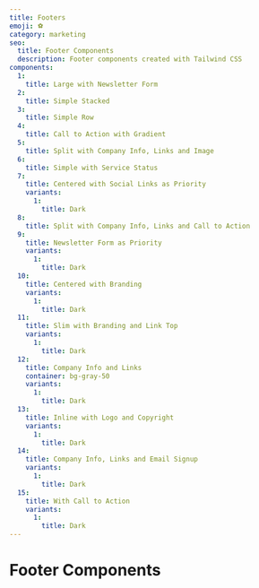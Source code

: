 ```yaml
---
title: Footers
emoji: ⚽️
category: marketing
seo:
  title: Footer Components
  description: Footer components created with Tailwind CSS
components:
  1:
    title: Large with Newsletter Form
  2:
    title: Simple Stacked
  3:
    title: Simple Row
  4:
    title: Call to Action with Gradient
  5:
    title: Split with Company Info, Links and Image
  6:
    title: Simple with Service Status
  7:
    title: Centered with Social Links as Priority
    variants:
      1:
        title: Dark
  8:
    title: Split with Company Info, Links and Call to Action
  9:
    title: Newsletter Form as Priority
    variants:
      1:
        title: Dark
  10:
    title: Centered with Branding
    variants:
      1:
        title: Dark
  11:
    title: Slim with Branding and Link Top
    variants:
      1:
        title: Dark
  12:
    title: Company Info and Links
    container: bg-gray-50
    variants:
      1:
        title: Dark
  13:
    title: Inline with Logo and Copyright
    variants:
      1:
        title: Dark
  14:
    title: Company Info, Links and Email Signup
    variants:
      1:
        title: Dark
  15:
    title: With Call to Action
    variants:
      1:
        title: Dark
---
```


# Footer Components

<List
  componentsData={componentsArray}
  componentContainer={componentContainer}
/>
